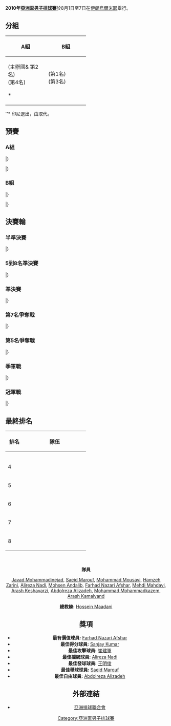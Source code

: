 {{Infobox FIVB tournament
| competition  = 亞洲盃男子排球賽
| continent    = Asia
| gender       = Men 11
| year         = 2010
| logo         = 2010年亞洲盃男子排球賽logo.png
| size         = 250px
| caption      = 
| host         = {{flag|Iran}}
| dates        = 8月1日至7日
| teams        = 8
| venues       = 1
| cities       = 1
| champions    = IRI
| title_number = 2
| mvp          = {{flagicon|IRI}} [[Farhad_Nazari_Afshar|Farhad Nazari Afshar]]
| website      = 
| last         = 2008年亞洲盃男子排球賽
| next         = 2012年亞洲盃男子排球賽
}}
'''2010年[[亞洲盃男子排球賽|亞洲盃男子排球賽]]'''於8月1日至7日在[[伊朗|伊朗]][[烏爾米耶|烏爾米耶]]舉行。

==分組==


{| class="wikitable" width=50%
!width=50%|A組 
!width=50%|B組
|- 
|
{{vb|IRI}} (主辦國& 第2名)<br />
{{vb|CHN}} (第4名)<br />
{{vb|TPE}}<br />
<s>{{vb|INA}}</s> *
|
{{vb|JPN}} (第1名)<br />
{{vb|KOR}} (第3名)<br />
{{vb|AUS}}<br />
{{vb|KAZ}}
|}

''* 印尼退出，由{{vb|IND}}取代。

==預賽==
===A組===
{{Vb cl2 header}}
{{Vb cl2 team |p=1 |t={{vb|IRI}} |mw=3 |ml=0 |sw=9 |sl=4 |spw=302 |spl=267 |bc=#ccffcc}}
{{Vb cl2 team |p=2 |t={{vb|CHN}} |mw=2 |ml=1 |sw=8 |sl=4 |spw=278 |spl=250 |bc=#ccffcc}}
{{Vb cl2 team |p=3 |t={{vb|IND}} |mw=1 |ml=2 |sw=6 |sl=7 |spw=283 |spl=301 |bc=#ccffcc}}
{{Vb cl2 team |p=4 |t={{vb|TPE}} |mw=0 |ml=3 |sw=1 |sl=9 |spw=211 |spl=256 |bc=#ccffcc}}
|}

{{Vb res start 5}}
{{Vb res 5|8月1日|13:30|{{vb-rt|TPE}}|0–3|'''{{vb|CHN}}'''|19–25|16–25|14–25|||49–75|[http://images.sport.org.cn/File/2010/08/06/0942502551.zip Report]}}
{{Vb res 5|8月1日|18:00|'''{{vb-rt|IRI}}'''|3–2|{{vb|IND}}|25–15|25–17|23–25|23–25|15–10|111–92|[http://images.sport.org.cn/File/2010/08/06/0942502551.zip Report]}}
{{Vb res 5|8月2日|13:30|'''{{vb-rt|CHN}}'''|3–1|{{vb|IND}}|25–22|25–19|21–25|25–20||96–86|[http://images.sport.org.cn/File/2010/08/04/1057424638.pdf Report]}}
{{Vb res 5|8月2日|18:00|{{vb-rt|TPE}}|0–3|'''{{vb|IRI}}'''|23–25|21–25|24–26|||68–76|[http://images.sport.org.cn/File/2010/08/04/1057424638.pdf Report]}}
{{Vb res 5|8月3日|13:30|'''{{vb-rt|IND}}'''|3–1|{{vb|TPE}}|22–25|33–31|25–18|25–20||105–94|[http://images.sport.org.cn/File/2010/08/04/1058224356.pdf Report]}}
{{Vb res 5|8月3日|18:00|{{vb-rt|CHN}}|2–3|'''{{vb|IRI}}'''|26–24|25–22|23–25|16–25|17–19|107–115|[http://images.sport.org.cn/File/2010/08/04/1058224356.pdf Report]}}
|}

===B組===
{{Vb cl2 header}}
{{Vb cl2 team |p=1 |t={{vb|AUS}} |mw=2 |ml=1 |sw=8 |sl=3 |spw=259 |spl=232 |bc=#ccffcc}}
{{Vb cl2 team |p=2 |t={{vb|KOR}} |mw=2 |ml=1 |sw=7 |sl=7 |spw=312 |spl=298 |bc=#ccffcc}}
{{Vb cl2 team |p=3 |t={{vb|KAZ}} |mw=2 |ml=1 |sw=6 |sl=4 |spw=227 |spl=231 |bc=#ccffcc}}
{{Vb cl2 team |p=4 |t={{vb|JPN}} |mw=0 |ml=3 |sw=2 |sl=9 |spw=228 |spl=265 |bc=#ccffcc}}
|}

{{Vb res start 5}}
{{Vb res 5|8月1日|10:00|'''{{vb-rt|AUS}}'''|3–0|{{vb|KAZ}}|25–15|25–23|25–21|||75–59|[http://images.sport.org.cn/File/2010/08/06/0942502551.zip Report]}}
{{Vb res 5|8月1日|15:30|'''{{vb-rt|KOR}}'''|3–2|{{vb|JPN}}|25–18|23–25|25–17|21–25|17–15|111–100|[http://images.sport.org.cn/File/2010/08/06/0942502551.zip Report]}}
{{Vb res 5|8月2日|10:00|{{vb-rt|JPN}}|0–3|'''{{vb|KAZ}}'''|27–29|16–25|20–25|||63–79|[http://images.sport.org.cn/File/2010/08/04/1057424638.pdf Report]}}
{{Vb res 5|8月2日|15:30|'''{{vb-rt|KOR}}'''|3–2|{{vb|AUS}}|23–25|25–23|25–23|20–25|15–13|108–109|[http://images.sport.org.cn/File/2010/08/04/1057424638.pdf Report]}}
{{Vb res 5|8月3日|10:00|'''{{vb-rt|AUS}}'''|3–0|{{vb|JPN}}|25–21|25–22|25–22|||75–65|[http://images.sport.org.cn/File/2010/08/04/1058224356.pdf Report]}}
{{Vb res 5|8月3日|15:30|'''{{vb-rt|KAZ}}'''|3–1|{{vb|KOR}}|26–24|25–21|13–25|25–23||89–93|[http://images.sport.org.cn/File/2010/08/04/1058224356.pdf Report]}}
|}

==決賽輪==
{{Round8-with third
|RD1=半準決賽
|RD2=準決賽
|RD3=冠軍戰
|Consol=季軍戰
<!--Date-Place|Team 1|Score 1|Team 2|Score 2 -->
|8月5日 – [[烏爾米耶|烏爾米耶]] |'''{{vb|IRI}}'''|'''3'''|{{vb|JPN}}|0
|8月5日 – [[烏爾米耶|烏爾米耶]] |{{vb|KOR}}|2|'''{{vb|IND}}'''|'''3'''
|8月5日 – [[烏爾米耶|烏爾米耶]] |{{vb|AUS}}|2|'''{{vb|TPE}}'''|'''3'''
|8月5日 – [[烏爾米耶|烏爾米耶]] |'''{{vb|CHN}}'''|'''3'''|{{vb|KAZ}}|1
<!--semi finals  -->
|8月6日 – [[烏爾米耶|烏爾米耶]] |'''{{vb|IRI}}'''|'''3'''|{{vb|IND}}|2
|8月6日 – [[烏爾米耶|烏爾米耶]] |{{vb|TPE}}|1|'''{{vb|CHN}}'''|'''3'''
<!--final  -->
|8月7日 – [[烏爾米耶|烏爾米耶]] |'''{{vb|IRI}}'''|'''3'''|{{vb|CHN}}|0
<!--third place  -->
|8月7日 – [[烏爾米耶|烏爾米耶]] |'''{{vb|IND}}'''|'''3'''|{{vb|TPE}}|1
}}

{{Round4-with third
|RD1=5到8名準決賽
|RD2=第5名爭奪戰
|Consol=第7名爭奪戰
<!--Date-Place|Team 1|Score 1|Team 2|Score 2 -->
|8月6日 – [[烏爾米耶|烏爾米耶]] |{{vb|JPN}}|1|'''{{vb|KOR}}'''|'''3'''
|8月6日 – [[烏爾米耶|烏爾米耶]] |'''{{vb|AUS}}'''|'''3'''|{{vb|KAZ}}|0
<!--fifth place-->
|8月7日 – [[烏爾米耶|烏爾米耶]] |{{vb|KOR}}|1|'''{{vb|AUS}}'''|'''3'''
<!--seventh place -->
|8月7日 – [[烏爾米耶|烏爾米耶]] |{{vb|JPN}}|1|'''{{vb|KAZ}}'''|'''3'''
}}

===半準決賽===
{{Vb res start 5}}
{{Vb res 5|8月5日|10:00|{{vb-rt|AUS}}|2–3|'''{{vb|TPE}}'''|25–23|26–24|22–25|23–25|19–21|115–118|[http://images.sport.org.cn/File/2010/08/06/0942502551.zip Report]}}
{{Vb res 5|8月5日|14:00|'''{{vb-rt|CHN}}'''|3–1|{{vb|KAZ}}|25–19|23–25|25–22|29–27||102–93|[http://images.sport.org.cn/File/2010/08/06/0942502551.zip Report]}}
{{Vb res 5|8月5日|16:30|'''{{vb-rt|IRI}}'''|3–0|{{vb|JPN}}|26–24|25–16|25–22|||76–62|[http://images.sport.org.cn/File/2010/08/06/0942502551.zip Report]}}
{{Vb res 5|8月5日|18:30|{{vb-rt|KOR}}|2–3|'''{{vb|IND}}'''|23–25|25–12|25–20|19–25|11–15|103–97|[http://images.sport.org.cn/File/2010/08/06/0942502551.zip Report]}}
|}

===5到8名準決賽===

{{Vb res start 5}}
{{Vb res 5|8月6日|10:00|{{vb-rt|JPN}}|1–3|'''{{vb|KOR}}'''|25–22|17–25|17–25|23–25||82–97|[http://images.sport.org.cn/File/2010/08/07/0846326614.pdf Report]}}
{{Vb res 5|8月6日|14:00|'''{{vb-rt|AUS}}'''|3–0|{{vb|KAZ}}|25–21|25–15|25–21|||75–57|[http://images.sport.org.cn/File/2010/08/07/0847147272.pdf Report]}}
|}

===準決賽===
{{Vb res start 5}}
{{Vb res 5|8月6日|16:30|'''{{vb-rt|IRI}}'''|3–2|{{vb|IND}}|25–19|22–25|20–25|25–17|15–11|107–97|[http://images.sport.org.cn/File/2010/08/07/0948088058.pdf Report]}}
{{Vb res 5|8月6日|18:30|{{vb-rt|TPE}}|1–3|'''{{vb|CHN}}'''|25–19|21–25|20–25|27–29||93–98|[http://www.volleyball.ir/images/stories/avccupdownload/P-2_for_match_20__TPE-CHN.pdf Report]{{dead link|date=十一月 2017 |bot=InternetArchiveBot }}}}
|}

===第7名爭奪戰===
{{Vb res start 5}}
{{Vb res 5|8月7日|10:00|{{vb-rt|JPN}}|1–3|'''{{vb|KAZ}}'''|16–25|15–25|25–15|21–25||77–90|[http://images.sport.org.cn/File/2010/08/10/1111103214.pdf Report]}}
|}

===第5名爭奪戰===
{{Vb res start 5}}
{{Vb res 5|8月7日|13:30|{{vb-rt|KOR}}|1–3|'''{{vb|AUS}}'''|31–29|23–25|19–25|22–25||95–104|[http://images.sport.org.cn/File/2010/08/10/1111448659.pdf Report]}}
|}

===季軍戰===
{{Vb res start 5}}
{{Vb res 5|8月7日|15:30|'''{{vb-rt|IND}}'''|3–1|{{vb|TPE}}|22–25|25–20|25–16|27–25||99–86|[http://images.sport.org.cn/File/2010/08/10/1112272542.pdf Report]}}
|}

===冠軍戰===
{{Vb res start 5}}
{{Vb res 5|8月7日|18:00|'''{{vb-rt|IRI}}'''|3–0|{{vb|CHN}}|25–18|25–18|25–18|||75–54|[http://images.sport.org.cn/File/2010/08/10/1113033300.pdf Report]}}
|}

==最終排名==
{{col-begin}}
{{col-2}}
{| class="wikitable" style="text-align: center;"

!width=40|排名
!width=180|隊伍
|-
| {{Gold1}}
| align="left"|{{vb|IRI}}
|-
| {{Silver2}}
| align="left"|{{vb|CHN}}
|-
| {{Bronze3}}
| align="left"|{{vb|IND}}
|-
| 4
| align="left"|{{vb|TPE}}
|-
| 5
| align="left"|{{vb|AUS}}
|-
| 6
| align="left"|{{vb|KOR}}
|-
| 7
| align="left"|{{vb|KAZ}}
|-
| 8
| align="left"|{{vb|JPN}}
|}
{{col-2}}
{{winners|vb|2010年亞洲盃男子排球賽冠軍|IRI|二}}
<br>
<center>'''隊員'''</center>
<center>[[Javad_Mohammadinejad|Javad Mohammadinejad]], [[Saeid_Marouf|Saeid Marouf]], [[Mohammad_Mousavi_(volleyball)|Mohammad Mousavi]], [[Hamzeh_Zarini|Hamzeh Zarini]], [[Alireza_Nadi|Alireza Nadi]], [[Mohsen_Andalib|Mohsen Andalib]], [[Farhad_Nazari_Afshar|Farhad Nazari Afshar]], [[Mehdi_Mahdavi|Mehdi Mahdavi]], [[Arash_Keshavarzi|Arash Keshavarzi]], [[Abdolreza_Alizadeh|Abdolreza Alizadeh]], [[Mohammad_Mohammadkazem|Mohammad Mohammadkazem]], [[Arash_Kamalvand|Arash Kamalvand]]
<center>'''總教練:''' [[Hossein_Maadani|Hossein Maadani]]</center>
{{col-end}}


==獎項==
*'''最有價值球員:''' {{flagicon|IRI}} [[Farhad_Nazari_Afshar|Farhad Nazari Afshar]]
*'''最佳得分球員:''' {{flagicon|IND}} [[Sanjay_Kumar_(volleyball)|Sanjay Kumar]]
*'''最佳攻擊球員:''' {{flagicon|CHN}} [[崔建軍|崔建軍]]
*'''最佳攔網球員:''' {{flagicon|IRI}} [[Alireza_Nadi|Alireza Nadi]]
*'''最佳發球球員:''' {{flagicon|TPE}} [[王明俊|王明俊]]
*'''最佳舉球球員:''' {{flagicon|IRI}} [[Saeid_Marouf|Saeid Marouf]]
*'''最佳自由球員:''' {{flagicon|IRI}} [[Abdolreza_Alizadeh|Abdolreza Alizadeh]]



==外部連結==
*[https://web.archive.org/web/20120512135549/http://www.asianvolleyball.org/bulltin/2010-06-07/308003.html 亞洲排球聯合會]

{{亞洲盃排球賽}}

[[Category:亞洲盃男子排球賽|Category:亞洲盃男子排球賽]]